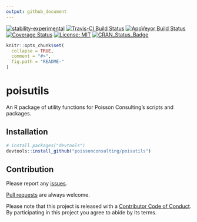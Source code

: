```yaml
---
output: github_document
---
```


<!-- README.md is generated from README.Rmd. Please edit that file -->

[![stability-experimental](https://img.shields.io/badge/stability-experimental-orange.svg)](https://github.com/joethorley/stability-badges#experimental)
[![Travis-CI Build Status](https://travis-ci.org/poissonconsulting/poisutils.svg?branch=master)](https://travis-ci.org/poissonconsulting/poisutils)
[![AppVeyor Build Status](https://ci.appveyor.com/api/projects/status/github/poissonconsulting/poisutils?branch=master&svg=true)](https://ci.appveyor.com/project/poissonconsulting/poisutils)
[![Coverage Status](https://img.shields.io/codecov/c/github/poissonconsulting/poisutils/master.svg)](https://codecov.io/github/poissonconsulting/poisutils?branch=master)
[![License: MIT](https://img.shields.io/badge/License-MIT-blue.svg)](https://opensource.org/licenses/MIT)
[![CRAN_Status_Badge](http://www.r-pkg.org/badges/version/poisutils)](https://cran.r-project.org/package=poisutils)

```r
knitr::opts_chunk$set(
  collapse = TRUE,
  comment = "#>",
  fig.path = "README-"
)
```

# poisutils

An R package of utility functions for Poisson Consulting's scripts and packages.

## Installation

```r
# install.packages("devtools")
devtools::install_github("poissonconsulting/poisutils")
```

## Contribution

Please report any [issues](https://github.com/poissonconsulting/poisutils/issues).

[Pull requests](https://github.com/poissonconsulting/poisutils/pulls) are always welcome.

Please note that this project is released with a [Contributor Code of Conduct](https://github.com/poissonconsulting/poisutils/blob/master/CONDUCT.md). 
By participating in this project you agree to abide by its terms.
